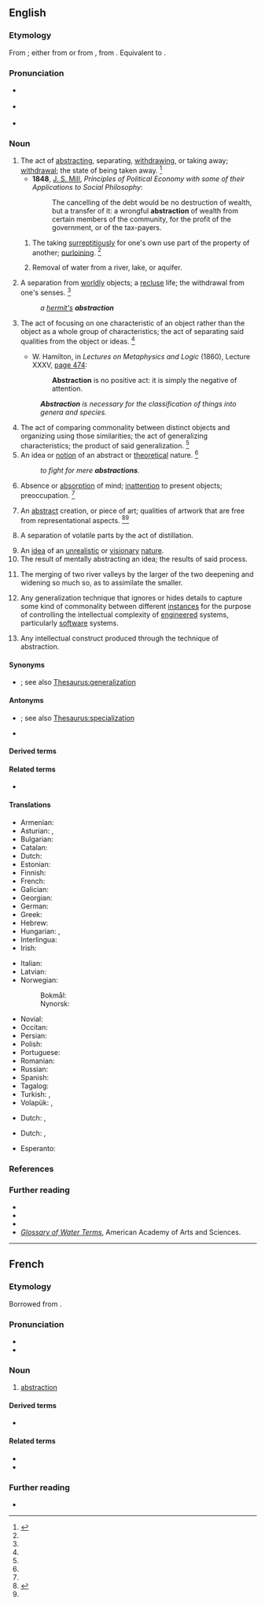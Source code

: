 ==English==
{{wikipedia|Abstraction (disambiguation)|Abstraction}}

===Etymology===
From {{inh|en|enm|abstraccyone}}; either from {{bor|en|frm|abstraction}} or from {{bor|en|ML.|abstractio||separation}}, from {{der|en|la|abstrahō||to draw away}}. Equivalent to {{suffix|en|abstract|ion}}.

===Pronunciation===
* {{a|RP}} {{IPA|/əbˈstɹæk.ʃn̩/|lang=en}}
* {{a|US}} {{IPA|/æbˈstɹæk.ʃn̩/|/əbˈstɹæk.ʃn̩/|lang=en}}
* {{audio|en-us-abstraction.ogg|Audio (US)|lang=en}}

===Noun===
{{en-noun|~}}

# The act of [[abstracting]], separating, [[withdrawing]], or taking away; [[withdrawal]]; the state of being taken away. {{defdate|First attested around 1350 to 1470.}}<ref name=SOED>{{R:SOED5|page=10}}</ref>
#* '''1848''', [[w:John Stuart Mill|J. S. Mill]], ''Principles of Political Economy with some of their Applications to Social Philosophy'':
#*: The cancelling of the debt would be no destruction of wealth, but a transfer of it: a wrongful '''abstraction''' of wealth from certain members of the community, for the profit of the government, or of the tax-payers.
## {{lb|en|euphemistic}} The taking [[surreptitiously]] for one's own use part of the property of another; [[purloining]]. {{defdate|First attested around 1350 to 1470.}}<ref name=SOED/>
## {{lb|en|engineering}} Removal of water from a river, lake, or aquifer.
# A separation from [[worldly]] objects; a [[recluse]] life; the withdrawal from one's senses. {{defdate|First attested around 1350 to 1470.}}<ref name=SOED/>
#: ''a [[hermit|hermit's]] '''abstraction'''''
# The act of focusing on one characteristic of an object rather than the object as a whole group of characteristics; the act of separating said qualities from the object or ideas. {{defdate|First attested in the late 16<sup>th</sup> century.}}<ref name=SOED/>
#* {{circa|1837}} W. Hamilton, in ''Lectures on Metaphysics and Logic'' (1860), Lecture XXXV, [http://books.google.com/books?id=VuQQAAAAYAAJ&pg=PA474&dq=Abstraction-is-no-positive-act&ei=AMm4R_vkMY2kzgSI4MTEBQ page 474]:
#*: '''Abstraction''' is no positive act: it is simply the negative of attention.
#: '''''Abstraction''' is necessary for the classification of things into genera and species.''
# The act of comparing commonality between distinct objects and organizing using those similarities; the act of generalizing characteristics; the product of said generalization. {{defdate|First attested in the late 16<sup>th</sup> century.}}<ref name=SOED/>
# An idea or [[notion]] of an abstract or [[theoretical]] nature. {{defdate|First attested in the late 16<sup>th</sup> century.}}<ref name=SOED/>
#: ''to fight for mere '''abstractions'''''.
# Absence or [[absorption]] of mind; [[inattention]] to present objects; preoccupation. {{defdate|First attested in the late 18<sup>th</sup> century.}}<ref name=SOED/>
# {{lb|en|art}} An [[abstract]] creation, or piece of art; qualities of artwork that are free from representational aspects. {{defdate|First attested in the early 20<sup>th</sup> century.}}<ref name = chambers>{{R:CDOE|page=5}}</ref><ref name=SOED/>
# {{lb|en|chemistry}} A separation of volatile parts by the act of distillation.
# An [[idea]] of an [[unrealistic]] or [[visionary]] [[nature]].
# The result of mentally abstracting an idea; the results of said process.
# {{lb|en|geology}} The merging of two river valleys by the larger of the two deepening and widening so much so, as to assimilate the smaller.
# {{lb|en|computing}} Any generalization technique that ignores or hides details to capture some kind of commonality between different [[instances]] for the purpose of controlling the intellectual complexity of [[engineered]] systems, particularly [[software]] systems.
# {{lb|en|computing}} Any intellectual construct produced through the technique of abstraction.

====Synonyms====
* {{sense|the act of generalization}} {{l|en|universalization}}; see also [[Thesaurus:generalization]]

====Antonyms====
* {{sense|the act of generalization}} {{l|en|specialization}}; see also [[Thesaurus:specialization]]
* {{sense|mentally abstracting}} {{l|en|concretization}}

====Derived terms====
{{der4|en
|abstractional
|abstractionism
|abstractionist
|abstractive}}

====Related terms====
* {{l|en|abstract}}

====Translations====
{{trans-top|act of abstracting}}
* Armenian: {{t+|hy|աբստրահում}}
* Asturian: {{t|ast|astraición|f}}, {{t|ast|astracción|f}}
* Bulgarian: {{t+|bg|абстра́кция|f|sc=Cyrl}}
* Catalan: {{t+|ca|abstracció|f}}
* Dutch: {{t+|nl|abstractie|f}}
* Estonian: {{t|et|abstraktsioon, üldistus, hajameelsus}}
* Finnish: {{t+|fi|abstrahointi}}
* French: {{t+|fr|abstraction|f}}
* Galician: {{t+|gl|abstracción|f}}
* Georgian: {{t|ka|აბსტრაგირება}}
* German: {{t+|de|Abstraktion|f}}
* Greek: {{t+|el|αφαίρεση|f|sc=Grek}}
* Hebrew: {{t+|he|הפשטה|f|tr=hafshat'a|sc=Hebr}}
* Hungarian: {{t+|hu|absztrakció}}, {{t+|hu|elvonatkoztatás}}
* Interlingua: {{t|ia|abstraction}}
* Irish: {{t|ga|teibiú|m}}
{{trans-mid}}
* Italian: {{t+|it|astrazione|f}}
* Latvian: {{t|lv|abstrakcija|f}}
* Norwegian:
*: Bokmål: {{t+|nb|abstraksjon|m}}
*: Nynorsk: {{t|nn|abstraksjon|m}}
* Novial: {{t|nov|abstraktione}}
* Occitan: {{t|oc|abstraccion|f}}
* Persian: {{t+|fa|تجرید}}
* Polish: {{t+|pl|abstrakcja|f}}
* Portuguese: {{t+|pt|abstração|f}}
* Romanian: {{t+|ro|abstracție|f}}
* Russian: {{t+|ru|абстра́кция|f}}
* Spanish: {{t+|es|abstracción|f}}
* Tagalog: {{t|tl|kabasalan}}
* Turkish: {{t+|tr|soyutlama}}, {{t+|tr|abstraksiyon}}
* Volapük: {{t|vo|dezugam}}, {{t|vo|dezugot}}
{{trans-bottom}}

{{trans-top|purloining}}
* Dutch: {{t|nl|ontvreemding}}, {{t|nl|toeëigening}}
{{trans-mid}}
{{trans-bottom}}

{{trans-top|idea of a visionary nature}}
* Dutch: {{t|nl|[[vaag|vage]] [[voorstelling]]}}, {{t|nl|[[visionair]] [[begrip]]|n}}
{{trans-mid}}
* Esperanto: {{t|eo|abstraktaĵo}}
{{trans-bottom}}

===References===
<references/>

===Further reading===
* {{R:OneLook}}
* {{R:Century 1911}}
* {{R:Webster 1913}}
* ''[https://web.archive.org/web/20070401090047/http://www.aaas.org/international/ehn/waterpop/gloss.htm Glossary of Water Terms]'', American Academy of Arts and Sciences.

----

==French==

===Etymology===
Borrowed from {{bor|fr|LL.|abstractio|abstractio, abstractionem}}.

===Pronunciation===
* {{fr-IPA}}
* {{audio|Fr-abstraction.ogg|Audio|lang=fr}}

===Noun===
{{fr-noun|f}}

# [[#English|abstraction]]

====Derived terms====
* {{l|fr|faire abstraction}}

====Related terms====
* {{l|fr|abstraire}}
* {{l|fr|abstrait}}

===Further reading===
* {{R:TLFi}}